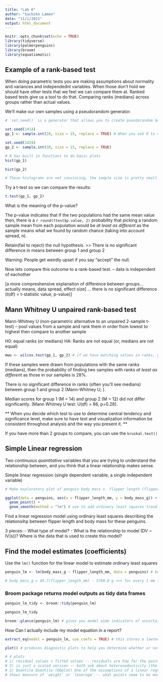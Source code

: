```yaml
---
title: "Lab 6"
author: "Sachiko Lamen"
date: "11/1/2021"
output: html_document
---
```


```r
knitr::opts_chunk$set(echo = TRUE)
library(tidyverse)
library(palmerpenguins)
library(broom)
library(equatiomatic)
```

## Example of a rank-based test

When doing parametric tests you are making assumptions about normality and variances and independednt variables. When those don't hold we should have other tests that we feel we can compare them at. Ranked based tests give us a tool to do that. Comparing ranks (medians) across groups rather than actual values. 

We'll make our own samples using a pseudorandom generator. 

```r
# `set.seed()` is a generator that allows you to create pseudorandom but reproducible samples. --Set a `seed` or starting point from which the random sequence begins being generated from. It will be the same for everyone who uses the same set.seed starting value

set.seed(1414)
gp_1 <- sample.int(20, size = 15, replace = TRUE) # When you ask R to create a set of random values, `set.seed()` tells R to start at value number 1414 and choose the next 20 values following.

set.seed(1424)
gp_2 <- sample.int(30, size = 15, replace = TRUE)

```

```r
# R has built in functions to do basic plots
hist(gp_1)

hist(gp_2)

# These histograms are not convincing, the sample size is pretty small also so the means might not be normally distributed. 
```

Try a t-test so we can compare the results:
```r
t.test(gp_1, gp_2)
```
What is the meaning of the p-value?

The p-value indicates that if the two populations had the same mean value then, there is a `r round(ttest$p.value, 2)` probability that picking a random sample mean from each population would be *at least as different* as the sample means what we found by random chance (taking into account spread, n).

Retain(fail to reject) the null hypothesis. >> There is no significant difference in means between group 1 and group 2

Warning: People get weirdly upset if you say "accept" the null.

Now lets compare this outcome to a rank-based test. -- data is independent of eachother

[a more compreshensive explanaiton of difference between groups... actually means, data spread, effect size] ... there is no significant difference (t(df) = t-statistic value, p-value)]

## Mann Whitney U unpaired rank-based test
Mann-Whitney U (non-parametric alternative to an unpaired 2-sample t-test) -- pool values from a sample and rank them in order from lowest to highest then compare to another sample

H0: equal ranks (or medians)
HA: Ranks are not equal (or, medians are not equal)

```r
mwu <- wilcox.test(gp_1, gp_2) # if we have matching values in ranks, you have a tie adn there is an approximation in the result
```
If these samples were drawn from populations with the same ranks (medians), then the probability of finding two samples with ranks *at least as different* as those in our samples is 28%. 

There is no significant difference in ranks (often you'll see medians) between group 1 and group 2 (Mann-Whitney U; ).

Median scores for group 1 (M = 14) and group 2 (M = 12) did not differ significantly. (Mann Whitney U test: U(df) = 86, p=0.28). 

** When you decide which test to use to determine central tendency and significance level, make sure to have test and visualization information be consistent throughout analysis and the way you present it. ** 

If you have more than 2 groups to compare, you can use the `kruskal.test()`

## Simple Linear regression

Two *continuous quantitative* variables that you are trying to understand the relationship between, and you think that a linear relationship makes sense.

Simple linear regression (single dependent variable, a single independent variable)
```r
# Make exploratory plot of penguin body mass v. flipper length (flipper length on x axis))

ggplot(data = penguins, aes(x = flipper_length_mm, y = body_mass_g)) +
  geom_point() +
  geom_smooth(method = "lm") # use to add ordinary least squares trend line 

```

Find a linear regression model using ordinary least squares describing the relationsihp between flipper length and body mass for these penguins. 

3 pieces: 
- What type of model?
- What is the relationship to model (DV ~ IV(s))?
Where is the data that is used to create this model?

## Find the model estimates (coefficients)
 Use the `lm()` function for the linear model to estimate ordinary least squares

```r
penguin_lm <- lm(body_mass_g ~ flipper_length_mm, data = penguins) # body _mass_g as a function of flipper_length_mm  -- how does body mass change as a function of flipper length

# body_mass_g = 49.7(flipper_length_mm) - 5780.8 g <<< for every 1 mm increase in flipper length I expect a 49.7 g increase in body mass (49.7g/mm)
```

### Broom package returns model outputs as tidy data frames

```r
penguin_lm_tidy <- broom::tidy(penguin_lm)

penguin_lm_tidy

broom::glance(penguin_lm) # gives you model wide indicators of uncertainty in the dataframe
```
How Can I actually include my model equation in a report?

```r
extract_eq(model = penguin_lm, use_coefs = TRUE) # this stores a lawtec version of the outcomes from the model -- this looks weird in R, but comes out as an equation in your knitted document. Convert model outputs into a lawtec format.
```

```r
plot() # produces diagnostic plots to help you determine whether or not it is a good diagnostic model. 

# 4 plots
# 1) residual values v fitted values -- residuals are how far the points are from the fitted line. Are they somewhat evenly dispersed around the fitted line?
# 3) is just a scaled version -- both ask about heterosedasticity (the variance of the residuals is NOT constant over the course of the model) - does it look like the residuals have an even spread across the model. These models look homosedastic. 
# 2) Quantile Quantile (QQplot) One of the assumptions of a linear regression is that the residual values are normally distributed.
# Shows measure of `weight` or `leverage` -- what points seem to be most impacting the model outputs, are there any points that seem like they are having a disproportionate weight on the other points in a way that could be concerning. If there is a point beyond `Cooks Distane` those are points that have a disproportionate pull
```


